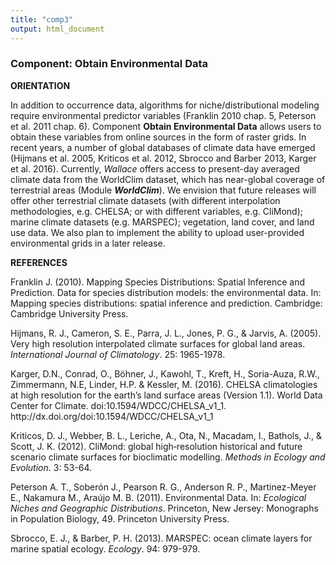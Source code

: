 ```yaml
---
title: "comp3"
output: html_document
---
```


### **Component: Obtain Environmental Data**

**ORIENTATION**

In addition to occurrence data, algorithms for niche/distributional modeling require environmental predictor variables (Franklin 2010 chap. 5, Peterson et al. 2011 chap. 6). Component **Obtain Environmental Data** allows users to obtain these variables from online sources in the form of raster grids. In recent years, a number of global databases of climate data have emerged (Hijmans et al. 2005, Kriticos et al. 2012, Sbrocco and Barber 2013, Karger et al. 2016). Currently, *Wallace* offers access to present-day averaged climate data from the WorldClim dataset, which has near-global coverage of terrestrial areas (Module ***WorldClim***). We envision that future releases will offer other terrestrial climate datasets (with different interpolation methodologies, e.g. CHELSA; or with different variables, e.g. CliMond); marine climate datasets (e.g. MARSPEC); vegetation, land cover, and land use data. We also plan to implement the ability to upload user-provided environmental grids in a later release.

**REFERENCES**

Franklin J. (2010). Mapping Species Distributions: Spatial Inference and Prediction. Data for species distribution models: the environmental data. In: Mapping species distributions: spatial inference and prediction. Cambridge: Cambridge University Press.

Hijmans, R. J., Cameron, S. E., Parra, J. L., Jones, P. G., & Jarvis, A. (2005). Very high resolution interpolated climate surfaces for global land areas. *International Journal of Climatology*.  25: 1965-1978.

Karger, D.N., Conrad, O., Böhner, J., Kawohl, T., Kreft, H., Soria-Auza, R.W., Zimmermann, N.E, Linder, H.P. & Kessler, M. (2016). CHELSA climatologies at high resolution for the earth’s land surface areas (Version 1.1). World Data Center for Climate. doi:10.1594/WDCC/CHELSA_v1_1. http://dx.doi.org/doi:10.1594/WDCC/CHELSA_v1_1

Kriticos, D. J., Webber, B. L., Leriche, A., Ota, N., Macadam, I., Bathols, J., & Scott, J. K. (2012). CliMond: global high‐resolution historical and future scenario climate surfaces for bioclimatic modelling. *Methods in Ecology and Evolution*. 3: 53-64.

Peterson A. T., Soberón J., Pearson R. G., Anderson R. P., Martinez-Meyer E., Nakamura M., Araújo M. B. (2011). Environmental Data. In: *Ecological Niches and Geographic Distributions*. Princeton, New Jersey: Monographs in Population Biology, 49. Princeton University Press.

Sbrocco, E. J., & Barber, P. H. (2013). MARSPEC: ocean climate layers for marine spatial ecology. *Ecology*. 94: 979-979.

